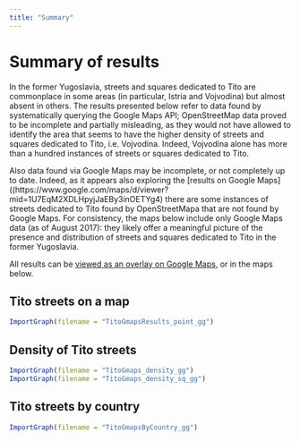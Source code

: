 ```yaml
---
title: "Summary"
---
```


# Summary of results

In the former Yugoslavia, streets and squares dedicated to Tito are commonplace in some areas (in particular, Istria and Vojvodina) but almost absent in others. The results presented below refer to data found by systematically querying the Google Maps API; OpenStreetMap data proved to be incomplete and partially misleading, as they would not have allowed to identify the area that seems to have the higher density of streets and squares dedicated to Tito, i.e. Vojvodina. Indeed, Vojvodina alone has more than a hundred instances of streets or squares dedicated to Tito. 

Also data found via Google Maps may be incomplete, or not completely up to date. Indeed, as it appears also exploring the [results on Google Maps]((https://www.google.com/maps/d/viewer?mid=1U7EqM2XDLHpyjJaEBy3inOETYg4) there are some instances of streets dedicated to Tito found by OpenStreetMapa that are not found by Google Maps. For consistency, the maps below include only Google Maps data (as of August 2017): they likely offer a meaningful picture of the presence and distribution of streets and squares dedicated to Tito in the former Yugoslavia.

All results can be [viewed as an overlay on Google Maps](https://www.google.com/maps/d/viewer?mid=1U7EqM2XDLHpyjJaEBy3inOETYg4), or in the maps below.

## Tito streets on a map

```r
ImportGraph(filename = "TitoGmapsResults_point_gg")
```

## Density of Tito streets

```r
ImportGraph(filename = "TitoGmaps_density_gg")
ImportGraph(filename = "TitoGmaps_density_sq_gg")
```

## Tito streets by country

```r
ImportGraph(filename = "TitoGmapsByCountry_gg")
```

